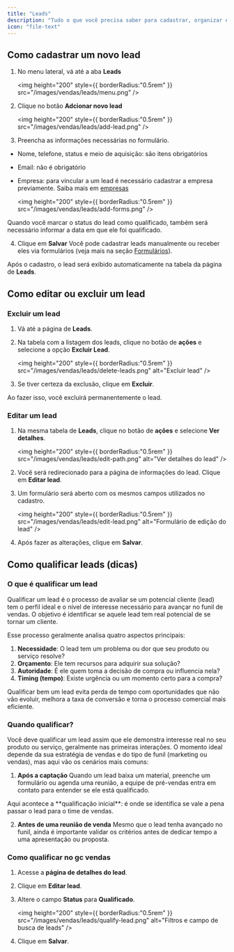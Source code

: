 ```yaml
---
title: "Leads"
description: "Tudo o que você precisa saber para cadastrar, organizar e gerenciar seus leads no gc vendas."
icon: "file-text"
---
```


## Como cadastrar um novo lead

1. No menu lateral, vá até a aba **Leads**

   <img
     height="200"
     style={{ borderRadius:"0.5rem" }}
     src="/images/vendas/leads/menu.png"
   />
2. Clique no botão **Adcionar novo lead**

   <img
     height="200"
     style={{ borderRadius:"0.5rem" }}
     src="/images/vendas/leads/add-lead.png"
   />
3. Preencha as informações necessárias no formulário.

- Nome, telefone, status e meio de aquisição: são itens obrigatórios
- Email: não é obrigatório
- Empresa: para vincular a um lead é necessário cadastrar a empresa previamente. Saiba mais em [empresas](/vendas/empresas)

  <img
    height="200"
    style={{ borderRadius:"0.5rem" }}
    src="/images/vendas/leads/add-forms.png"
  />

<Info>
  Quando você marcar o status do lead como qualificado, também será necessário
  informar a data em que ele foi qualificado.
</Info>

4. Clique em **Salvar**
   Você pode cadastrar leads manualmente ou receber eles via formulários (veja mais na seção [Formulários](/vendas/formularios)).

Após o cadastro, o lead será exibido automaticamente na tabela da página de **Leads**.

## Como editar ou excluir um lead

### Excluir um lead

1. Vá até a página de **Leads**.
2. Na tabela com a listagem dos leads, clique no botão de **ações** e selecione a opção **Excluir Lead**.

   <img
     height="200"
     style={{ borderRadius:"0.5rem" }}
     src="/images/vendas/leads/delete-leads.png"
     alt="Excluir lead"
   />
3. Se tiver certeza da exclusão, clique em **Excluir**.

<Warning>
  Ao fazer isso, você excluirá permanentemente o lead.
</Warning>

### Editar um lead

1. Na mesma tabela de **Leads**, clique no botão de **ações** e selecione **Ver detalhes**.

   <img
     height="200"
     style={{ borderRadius:"0.5rem" }}
     src="/images/vendas/leads/edit-path.png"
     alt="Ver detalhes do lead"
   />
2. Você será redirecionado para a página de informações do lead. Clique em **Editar lead**.
3. Um formulário será aberto com os mesmos campos utilizados no cadastro.

   <img
     height="200"
     style={{ borderRadius:"0.5rem" }}
     src="/images/vendas/leads/edit-lead.png"
     alt="Formulário de edição do lead"
   />
4. Após fazer as alterações, clique em **Salvar**.

## Como qualificar leads (dicas)

### O que é qualificar um lead

Qualificar um lead é o processo de avaliar se um potencial cliente (lead) tem o perfil ideal e o nível de interesse necessário para avançar no funil de vendas. O objetivo é identificar se aquele lead tem real potencial de se tornar um cliente.

Esse processo geralmente analisa quatro aspectos principais:

1. **Necessidade**: O lead tem um problema ou dor que seu produto ou serviço resolve?
2. **Orçamento**: Ele tem recursos para adquirir sua solução?
3. **Autoridade**: É ele quem toma a decisão de compra ou influencia nela?
4. **Timing (tempo)**: Existe urgência ou um momento certo para a compra?

<Tip>
  Qualificar bem um lead evita perda de tempo com oportunidades que não vão evoluir, melhora a taxa de conversão e torna o processo comercial mais eficiente.
</Tip>

### Quando qualificar?

Você deve qualificar um lead assim que ele demonstra interesse real no seu produto ou serviço, geralmente nas primeiras interações. O momento ideal depende da sua estratégia de vendas e do tipo de funil (marketing ou vendas), mas aqui vão os cenários mais comuns:

1. **Após a captação**
   Quando um lead baixa um material, preenche um formulário ou agenda uma reunião, a equipe de pré-vendas entra em contato para entender se ele está qualificado.

<Info>
  Aqui acontece a **qualificação inicial**: é onde se identifica se vale a pena passar o lead para o time de vendas.
</Info>

2. **Antes de uma reunião de venda**
   Mesmo que o lead tenha avançado no funil, ainda é importante validar os critérios antes de dedicar tempo a uma apresentação ou proposta.

### Como qualificar no **gc vendas**

1. Acesse a **página de detalhes do lead**.
2. Clique em **Editar lead**.
3. Altere o campo **Status** para **Qualificado**.

   <img
     height="200"
     style={{ borderRadius:"0.5rem" }}
     src="/images/vendas/leads/qualify-lead.png"
     alt="Filtros e campo de busca de leads"
   />
4. Clique em **Salvar**.